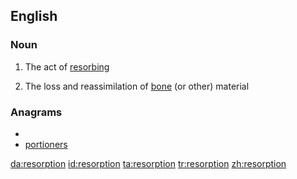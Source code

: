 ==English==

===Noun===
{{en-noun}}

# The act of [[resorb]]ing
#{{medicine}} The loss and reassimilation of [[bone]] (or other) material

===Anagrams===
* {{alphagram|einooprrst}}
* [[portioners#English|portioners]]

[[da:resorption]]
[[id:resorption]]
[[ta:resorption]]
[[tr:resorption]]
[[zh:resorption]]